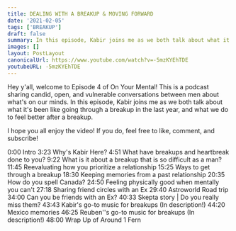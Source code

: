 ```yaml
---
title: DEALING WITH A BREAKUP & MOVING FORWARD
date: '2021-02-05'
tags: ['BREAKUP']
draft: false
summary: In this episode, Kabir joins me as we both talk about what it's been like going through a breakup in the last year, and what we do to feel better after a breakup.
images: []
layout: PostLayout
canonicalUrl: https://www.youtube.com/watch?v=-5mzKYEhTDE
youtubeURL: -5mzKYEhTDE
---
```


<YoutubeEmbed embedId="-5mzKYEhTDE" />

<AudioSocials />

Hey y'all, welcome to Episode 4 of On Your Mental! This is a podcast sharing candid, open, and vulnerable conversations between men about what's on our minds. In this episode, Kabir joins me as we both talk about what it's been like going through a breakup in the last year, and what we do to feel better after a breakup.

I hope you all enjoy the video! If you do, feel free to like, comment, and subscribe!

0:00 Intro
3:23 Why's Kabir Here?
4:51 What have breakups and heartbreak done to you?
9:22 What is it about a breakup that is so difficult as a man?
11:45 Reevaluating how you prioritize a relationship
15:25 Ways to get through a breakup
18:30 Keeping memories from a past relationship
20:35 How do you spell Canada?
24:50 Feeling physically good when mentally you can't
27:18 Sharing friend circles with an Ex
29:40 Astroworld Road trip
34:00 Can you be friends with an Ex?
40:33 Skepta story | Do you really miss them?
43:43 Kabir's go-to music for breakups (In description!)
44:20 Mexico memories
46:25 Reuben''s go-to music for breakups (In description!)
48:00 Wrap Up of Around 1 Fern
